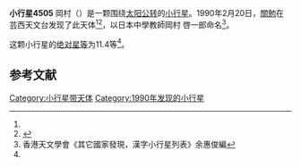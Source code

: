 {{Infobox planet
| bgcolour = #FFFFC0
| name = 4505 Okamura  岡村
| symbol = 
| image = 
| caption = 
| discovery = yes
| discovery_ref = 
| discoverer = [[關勉|關勉]]
| discovery_site = [[芸西天文台|芸西天文台]] 
| discovered = 1990年2月20日
| designations = yes
| mp_name = 
| named_after = 
| alt_names = 1990 DV1/ 1943 ET / 1973 YC4 / 1976 NO / 1978 YG / 1982 SS
| mp_category = [[主带小行星|主带小行星]]
| orbit_ref = <ref name="a">[http://ssd.jpl.nasa.gov/sbdb.cgi?sstr=4505 4505 Okamura] {{Wayback|url=http://ssd.jpl.nasa.gov/sbdb.cgi?sstr=4505 |date=20201124005522 }}，小行星數據庫瀏覽器（JPL Small-Body Database Browser）－[[美国国家航空航天局|美国国家航空航天局]]喷气推进实验室</ref>
| epoch = 2456400.5 (2013年4月18日更新)
| aphelion = {{convert|3.163224762248528|AU|km|3|abbr=on|lk=out}}
| perihelion = {{convert|2.857288257817359|AU|km|3|abbr=on}}
| semimajor = {{convert|3.010256510032943|AU|km|3|abbr=on}}
| eccentricity = 0.050815687
| period = 1907.671903 [[日|日]]<br />5.22[[儒略年|儒略年]]
| avg_speed = 
| inclination = 11.84218603022357
| asc_node = 119.1902169406536
| mean_anomaly = 
| arg_peri = 21.08987229817496
| satellites = 
| physical_characteristics = yes
| dimensions = 
| mass = 
| density = 
| surface_grav = 
| escape_velocity = 
| sidereal_day = 
| axial_tilt = 
| pole_ecliptic_lat = 
| pole_ecliptic_lon = 
| albedo = 
| temperatures= 
| temp_name1 = 
| mean_temp_1 = 
| max_temp_1 = 
| temp_name2 = 
| max_temp_2 = 
| spectral_type = 
| abs_magnitude = 11.4
}}

'''小行星4505'''  岡村（{{lang-en|4505 Okamura}}）是一颗围绕[[太阳|太阳]][[公转|公转]]的[[小行星|小行星]]。1990年2月20日，[[關勉|關勉]]在芸西天文台发现了此天体<ref name="a" /><ref>{{cite news|title=小行星列表|url=http://cfa-www.harvard.edu/iau/lists/NumberedMPs.txt|accessdate=2013-07-08|newspaper=哈佛大学|archive-date=2008-05-17|archive-url=https://web.archive.org/web/20080517010638/http://cfa-www.harvard.edu/iau/lists/NumberedMPs.txt|dead-url=no}}</ref>，以日本中學教師岡村 啓一郎命名<ref>香港天文學會《其它國家發現，漢字小行星列表》余惠俊編</ref>。


这颗小行星的[[绝对星等|绝对星等]]为11.4等<ref name="a" />。

==参考文献==
{{reflist}}
{{Minor Planet Number|[[小行星4504|小行星4504]]|[[小行星4506|小行星4506]]}}

{{小天体}}

[[Category:小行星带天体|Category:小行星带天体]]
[[Category:1990年发现的小行星|Category:1990年发现的小行星]]

{{asteroid-stub}}